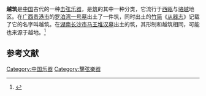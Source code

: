 '''越筑'''是[[中国|中国]]古代的一种[[击弦乐器|击弦乐器]]，是[[筑|筑]]的其中一种分类，它流行于[[西瓯|西瓯]]与[[骆越|骆越]]地区。在[[广西|广西]][[贵港市|贵港市]]的[[罗泊湾一号墓|罗泊湾一号墓]]出土了一件筑，同时出土的[[竹简|竹简]]《[[从器志|从器志]]》记载了它的名字叫越筑。在[[湖南|湖南]][[长沙市|长沙市]][[马王堆汉墓|马王堆汉墓]]出土的筑，其形制和越筑相同，可能也来源于越地。<ref>{{cite journal |author1=徐忠奎　|title=古代乐器"筑"的形制研究综述 |journal=民族音乐|date=2010 |issue=1 |page=14-15}}</ref>

==参考文献==
{{reflist}}

[[Category:中国乐器|Category:中国乐器]]
[[Category:擊弦樂器|Category:擊弦樂器]]